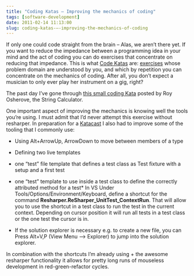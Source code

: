 ```yaml
---
title: "Coding Katas – Improving the mechanics of coding"
tags: [software-development]
date: 2011-02-14 11:13:00
slug: coding-katas-–-improving-the-mechanics-of-coding
---
```


If only one could code straight from the brain – Alas, we aren’t there yet. If you want to reduce the impedance between a programming idea in your mind and the act of coding you can do exercises that concentrate on reducing that impedance. This is what [Code Katas](http://codekata.pragprog.com/) are: [exercises](http://en.wikipedia.org/wiki/Kata) whose problem domain are understood by you, and which by repetition you can concentrate on the mechanics of coding. After all, you don’t expect a musician to only ever play her instrument on a gig, right?

The past day I’ve gone through [this small coding Kata](http://www.osherove.com/tdd-kata-1/) posted by Roy Osherove, the String Calculator.

One important aspect of improving the mechanics is knowing well the tools you’re using. I must admit that I’d never attempt this exercise without resharper. In preparation for a [Katacast](http://www.katacasts.com/) I also had to improve some of the tooling that I commonly use:

*   Using Alt+ArrowUp, ArrowDown to move between members of a type
*   Defining two live templates

*   one “test” file template that defines a test class as Test fixture with a setup and a first test
*   one “test” template to use inside a test class to define the correctly attributed method for a test*   In VS Under Tools/Options/Environment/Keyboard, define a shortcut for the command **Resharper.ReSharper_UnitTest_ContextRun**. That will allow you to use the shortcut in a test class to run the test in the current context. Depending on cursor position it will run all tests in a test class or the one test the cursor is in.
*   If the solution explorer is necessary e.g. to create a new file, you can Press Alt+V,P (View Menu –&gt; Explorer) to jump into the solution explorer. 

In combination with the shortcuts I’m already using + the awesome resharper functionality it allows for pretty long runs of mouseless development in red-green-refactor cycles.